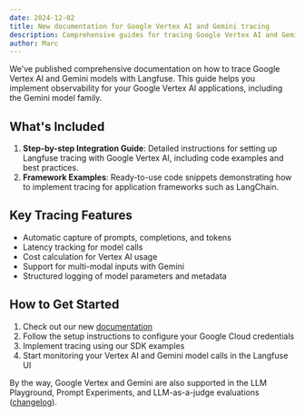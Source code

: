 ```yaml
---
date: 2024-12-02
title: New documentation for Google Vertex AI and Gemini tracing
description: Comprehensive guides for tracing Google Vertex AI and Gemini models with Langfuse
author: Marc
---
```



<ChangelogHeader />

We've published comprehensive documentation on how to trace Google Vertex AI and Gemini models with Langfuse. This guide helps you implement observability for your Google Vertex AI applications, including the Gemini model family.

## What's Included

1. **Step-by-step Integration Guide**: Detailed instructions for setting up Langfuse tracing with Google Vertex AI, including code examples and best practices.
2. **Framework Examples**: Ready-to-use code snippets demonstrating how to implement tracing for application frameworks such as LangChain.

## Key Tracing Features

- Automatic capture of prompts, completions, and tokens
- Latency tracking for model calls
- Cost calculation for Vertex AI usage
- Support for multi-modal inputs with Gemini
- Structured logging of model parameters and metadata

## How to Get Started

1. Check out our new [documentation](/integrations/model-providers/google-vertex-ai)
2. Follow the setup instructions to configure your Google Cloud credentials
3. Implement tracing using our SDK examples
4. Start monitoring your Vertex AI and Gemini model calls in the Langfuse UI

By the way, Google Vertex and Gemini are also supported in the LLM Playground, Prompt Experiments, and LLM-as-a-judge evaluations ([changelog](/changelog/2024-11-28-google-vertex-ai-support-playground-evals)).
